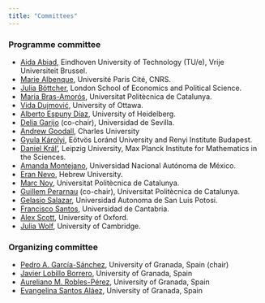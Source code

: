 ```yaml
---
title: "Committees"
---
```



### Programme committee
- [Aida Abiad](https://aidaabiad.win.tue.nl/), Eindhoven University of Technology (TU/e), Vrije Universiteit Brussel.
- [Marie Albenque](https://www.irif.fr/%7Emalbenque/), Université Paris Cité, CNRS.
- [Julia Böttcher](https://personal.lse.ac.uk/boettche/), London School of Economics and Political Science.
- [Maria Bras-Amorós](https://web.mat.upc.edu/maria.bras/), Universitat Politècnica de Catalunya.
- [Vida Dujmović](https://cglab.ca/~vida/), University of Ottawa.
- [Alberto Espuny Díaz](https://sites.google.com/view/alberto-espuny-diaz/), University of Heidelberg.
- [Delia Garijo](https://personal.us.es/dgarijo/) (co-chair), Universidad de Sevilla.
- [Andrew Goodall](https://iuuk.mff.cuni.cz/~andrew/), Charles University
- [Gyula Károlyi](https://karolyigy.web.elte.hu/), Eötvös Loránd University and Renyi Institute Budapest.
- [Daniel Král’](https://www.ucw.cz/~kral/index.html.en), Leipzig University, Max Planck Institute for Mathematics in the Sciences.
- [Amanda Montejano](https://umdi-juriquilla.fciencias.unam.mx/somos/fichas/profs/DraAmandaMontejano.html), Universidad Nacional Autónoma de México.
- [Eran Nevo](https://math.huji.ac.il/~nevo/), Hebrew University.
- [Marc Noy](https://web.mat.upc.edu/marc.noy/), Universitat Politècnica de Catalunya.
- [Guillem Perarnau](https://web.mat.upc.edu/guillem.perarnau/) (co-chair), Universitat Politècnica de Catalunya.
- [Gelasio Salazar](https://www.ifisica.uaslp.mx/~gsalazar/), Universidad Autonoma de San Luis Potosi.
- [Francisco Santos](https://personales.unican.es/santosf/), Universidad de Cantabria.
- [Alex Scott](https://people.maths.ox.ac.uk/scott/), University of Oxford.
- [Julia Wolf](https://www.dpmms.cam.ac.uk/person/jw291), University of Cambridge.


### Organizing committee

- [Pedro A. García-Sánchez](https://www.ugr.es/local/pedro), University of Granada, Spain (chair)
- [Javier Lobillo Borrero](https://www.ugr.es/local/jlobillo), University of Granada, Spain
- [Aureliano M. Robles-Pérez](https://www.ugr.es/local/arobles), University of Granada, Spain
- [Evangelina Santos Aláez](https://www.ugr.es/local/esantos), University of Granada, Spain